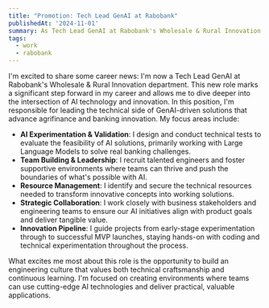 ```yaml
---
title: "Promotion: Tech Lead GenAI at Rabobank"
publishedAt: '2024-11-01'
summary: As Tech Lead GenAI at Rabobank's Wholesale & Rural Innovation department, I lead the technical side of GenAI-driven solutions, focusing on innovation and collaboration to advance agrifinance.
tags:
  - work
  - rabobank
---
```


I'm excited to share some career news: I'm now a Tech Lead GenAI at Rabobank's Wholesale & Rural Innovation department. This new role marks a significant step forward in my career and allows me to dive deeper into the intersection of AI technology and innovation. In this position, I'm responsible for leading the technical side of GenAI-driven solutions that advance agrifinance and banking innovation. My focus areas include:

- **AI Experimentation & Validation**: I design and conduct technical tests to evaluate the feasibility of AI solutions, primarily working with Large Language Models to solve real banking challenges.
- **Team Building & Leadership**: I recruit talented engineers and foster supportive environments where teams can thrive and push the boundaries of what's possible with AI.
- **Resource Management**: I identify and secure the technical resources needed to transform innovative concepts into working solutions.
- **Strategic Collaboration**: I work closely with business stakeholders and engineering teams to ensure our AI initiatives align with product goals and deliver tangible value.
- **Innovation Pipeline**: I guide projects from early-stage experimentation through to successful MVP launches, staying hands-on with coding and technical experimentation throughout the process.

What excites me most about this role is the opportunity to build an engineering culture that values both technical craftsmanship and continuous learning. I'm focused on creating environments where teams can use cutting-edge AI technologies and deliver  practical, valuable applications.
